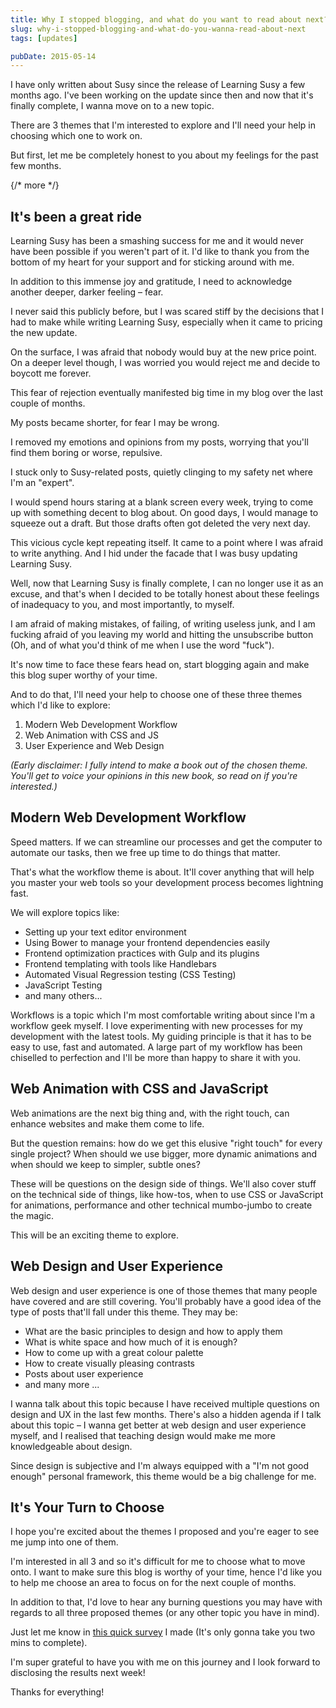 ```yaml
---
title: Why I stopped blogging, and what do you want to read about next?
slug: why-i-stopped-blogging-and-what-do-you-wanna-read-about-next
tags: [updates]

pubDate: 2015-05-14
---
```


I have only written about Susy since the release of Learning Susy a few months ago. I've been working on the update since then and now that it's finally complete, I wanna move on to a new topic.

There are 3 themes that I'm interested to explore and I'll need your help in choosing which one to work on.

But first, let me be completely honest to you about my feelings for the past few months.

{/* more */}

## It's been a great ride

Learning Susy has been a smashing success for me and it would never have been possible if you weren't part of it. I'd like to thank you from the bottom of my heart for your support and for sticking around with me.

In addition to this immense joy and gratitude, I need to acknowledge another deeper, darker feeling – fear.

I never said this publicly before, but I was scared stiff by the decisions that I had to make while writing Learning Susy, especially when it came to pricing the new update.

On the surface, I was afraid that nobody would buy at the new price point. On a deeper level though, I was worried you would reject me and decide to boycott me forever.

This fear of rejection eventually manifested big time in my blog over the last couple of months.

My posts became shorter, for fear I may be wrong.

I removed my emotions and opinions from my posts, worrying that you'll find them boring or worse, repulsive.

I stuck only to Susy-related posts, quietly clinging to my safety net where I'm an "expert".

I would spend hours staring at a blank screen every week, trying to come up with something decent to blog about. On good days, I would manage to squeeze out a draft. But those drafts often got deleted the very next day.

This vicious cycle kept repeating itself. It came to a point where I was afraid to write anything. And I hid under the facade that I was busy updating Learning Susy.

Well, now that Learning Susy is finally complete, I can no longer use it as an excuse, and that's when I decided to be totally honest about these feelings of inadequacy to you, and most importantly, to myself.

I am afraid of making mistakes, of failing, of writing useless junk, and I am fucking afraid of you leaving my world and hitting the unsubscribe button (Oh, and of what you'd think of me when I use the word "fuck").

It's now time to face these fears head on, start blogging again and make this blog super worthy of your time.

And to do that, I'll need your help to choose one of these three themes which I'd like to explore:

1. Modern Web Development Workflow
2. Web Animation with CSS and JS
3. User Experience and Web Design

_(Early disclaimer: I fully intend to make a book out of the chosen theme. You'll get to voice your opinions in this new book, so read on if you're interested.)_

## Modern Web Development Workflow

Speed matters. If we can streamline our processes and get the computer to automate our tasks, then we free up time to do things that matter.

That's what the workflow theme is about. It'll cover anything that will help you master your web tools so your development process becomes lightning fast.

We will explore topics like:

- Setting up your text editor environment
- Using Bower to manage your frontend dependencies easily
- Frontend optimization practices with Gulp and its plugins
- Frontend templating with tools like Handlebars
- Automated Visual Regression testing (CSS Testing)
- JavaScript Testing
- and many others...

Workflows is a topic which I'm most comfortable writing about since I'm a workflow geek myself. I love experimenting with new processes for my development with the latest tools. My guiding principle is that it has to be easy to use, fast and automated. A large part of my workflow has been chiselled to perfection and I'll be more than happy to share it with you.

## Web Animation with CSS and JavaScript

Web animations are the next big thing and, with the right touch, can enhance websites and make them come to life.

But the question remains: how do we get this elusive "right touch" for every single project? When should we use bigger, more dynamic animations and when should we keep to simpler, subtle ones?

These will be questions on the design side of things. We'll also cover stuff on the technical side of things, like how-tos, when to use CSS or JavaScript for animations, performance and other technical mumbo-jumbo to create the magic.

This will be an exciting theme to explore.

## Web Design and User Experience

Web design and user experience is one of those themes that many people have covered and are still covering. You'll probably have a good idea of the type of posts that'll fall under this theme. They may be:

- What are the basic principles to design and how to apply them
- What is white space and how much of it is enough?
- How to come up with a great colour palette
- How to create visually pleasing contrasts
- Posts about user experience
- and many more ...

I wanna talk about this topic because I have received multiple questions on design and UX in the last few months. There's also a hidden agenda if I talk about this topic – I wanna get better at web design and user experience myself, and I realised that teaching design would make me more knowledgeable about design.

Since design is subjective and I'm always equipped with a "I'm not good enough" personal framework, this theme would be a big challenge for me.

## It's Your Turn to Choose

I hope you're excited about the themes I proposed and you're eager to see me jump into one of them.

I'm interested in all 3 and so it's difficult for me to choose what to move onto. I want to make sure this blog is worthy of your time, hence I'd like you to help me choose an area to focus on for the next couple of months.

In addition to that, I'd love to hear any burning questions you may have with regards to all three proposed themes (or any other topic you have in mind).

Just let me know in [this quick survey](https://zell1.typeform.com/to/hOe4JW) I made (It's only gonna take you two mins to complete).

I'm super grateful to have you with me on this journey and I look forward to disclosing the results next week!

Thanks for everything!

